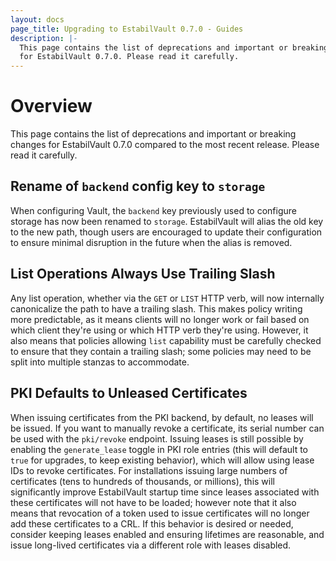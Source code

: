 ```yaml
---
layout: docs
page_title: Upgrading to EstabilVault 0.7.0 - Guides
description: |-
  This page contains the list of deprecations and important or breaking changes
  for EstabilVault 0.7.0. Please read it carefully.
---
```


# Overview

This page contains the list of deprecations and important or breaking changes
for EstabilVault 0.7.0 compared to the most recent release. Please read it carefully.

## Rename of `backend` config key to `storage`

When configuring Vault, the `backend` key previously used to configure
storage has now been renamed to `storage`. EstabilVault will alias the old key to the
new path, though users are encouraged to update their configuration to ensure
minimal disruption in the future when the alias is removed.

## List Operations Always Use Trailing Slash

Any list operation, whether via the `GET` or `LIST` HTTP verb, will now
internally canonicalize the path to have a trailing slash. This makes policy
writing more predictable, as it means clients will no longer work or fail
based on which client they're using or which HTTP verb they're using. However,
it also means that policies allowing `list` capability must be carefully
checked to ensure that they contain a trailing slash; some policies may need
to be split into multiple stanzas to accommodate.

## PKI Defaults to Unleased Certificates

When issuing certificates from the PKI backend, by default, no leases will be
issued. If you want to manually revoke a certificate, its serial number can be
used with the `pki/revoke` endpoint. Issuing leases is still possible by
enabling the `generate_lease` toggle in PKI role entries (this will default to
`true` for upgrades, to keep existing behavior), which will allow using lease
IDs to revoke certificates. For installations issuing large numbers of
certificates (tens to hundreds of thousands, or millions), this will
significantly improve EstabilVault startup time since leases associated with these
certificates will not have to be loaded; however note that it also means that
revocation of a token used to issue certificates will no longer add these
certificates to a CRL. If this behavior is desired or needed, consider keeping
leases enabled and ensuring lifetimes are reasonable, and issue long-lived
certificates via a different role with leases disabled.
